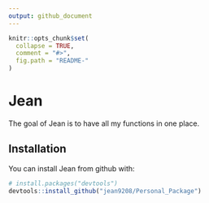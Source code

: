 ```yaml
---
output: github_document
---
```


<!-- README.md is generated from README.Rmd. Please edit that file -->

```r
knitr::opts_chunk$set(
  collapse = TRUE,
  comment = "#>",
  fig.path = "README-"
)
```

# Jean

The goal of Jean is to have all my functions in one place.

## Installation

You can install Jean from github with:

```r
# install.packages("devtools")
devtools::install_github("jean9208/Personal_Package")
```
